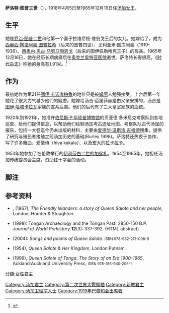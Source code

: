 {{noteTA
|1=zh:湯加; zh-hans:汤加; zh-hk:湯加;zh-tw:東加
|2 =zh:佐治;zh-hans:乔治;zh-hk:佐治;zh-sg:乔治;zh-tw:喬治;zh-cn:乔治
|3 =zh:圖普;zh-hans:图普;zh-hk:圖普;zh-sg:图普;zh-tw:杜包;zh-cn:图普
|4=zh-hans:努库阿洛法;zh-hk:努庫阿洛法;zh-tw:努瓜婁發;
}}

{{Infobox royalty
| name         = 萨洛特·图普三世
| image        = Salote Tupou III of Tonga in coronation robe-crop.jpg
| image_size    = 200px
| caption      = 萨洛特·图普三世女王
| succession   = 東加國王
| reign        = 1918年4月5日-1965年12月16日（{{age in years and days|1918|4|5|1965|12|16|age=no}}）
| coronation   = 1918年10月11日（[[努库阿洛法|努库阿洛法]]）
| predecessor  = [[乔治·图普二世|西奥西·图普二世]]
| successor    = [[陶法阿豪·图普四世|陶法阿豪·图普四世]]
| consort      = [[维利亚米·汤吉·迈里菲赫|维利亚米·汤吉·迈里菲赫]]
| issue        = [[陶法阿豪·圖普四世|西奥西·陶法阿豪·图普拉希]]<br>尤利亚米·图库阿豪<br>西奥内·恩古·马努马陶恩戈
| house        = 图普王朝
| father       = [[乔治·图普二世|西奥西·图普二世]]
| mother       = 拉维妮娅·维翁戈
| birth_date   = {{birth date|1900|3|13|df=y}}
| birth_place  = [[汤加|汤加]]
| death_date   = {{death date and age|1965|12|16|1900|3|13|df=y}}
| death_place  = [[新西兰|新西兰]][[奥克兰|奥克兰]]
| burial_place = [[Mala'ekula|Mala‘e Kula]]
}}

'''萨洛特·图普三世'''（{{bd|1900年|3月13日|1965年|12月16日|Tupou 03, Salote}}），1918年4月5日至1965年12月16日任[[湯加國王|汤加女王]]。

==生平==
她是[[乔治·图普二世|乔治·图普二世]]和他第一个妻子拉维尼娅·维翁戈王后的女儿。她嫁给了{{link-en|维利亚米·汤吉·迈里菲赫|Viliami_Tungī_Mailefihi}}，成为[[陶法阿豪·图普四世|西奥西·陶法阿豪·图普拉希]]（后来的图普四世）、尤利亚米·图库阿豪（1919-1936）、[[图伊佩勒哈克|西奥内·恩古·马努马陶恩戈]]（后来的图伊佩勒哈克王子）的母亲。1965年12月16日，她在经历长期病痛后在[[奥克兰|奥克兰]][[奥特亚医院|奥特亚医院]]逝世。萨洛特长得很高，《[[时代_(杂志)|时代杂志]]》称她的身高有1.91米。<ref>{{cite web |author=Monday, Dec. 28, 1953 |url=http://www.time.com/time/magazine/article/0,9171,858406,00.html |title=GREAT BRITAIN: Reunion in Paradise |publisher=TIME |date=1953-12-28 |accessdate=2010-01-12 |archive-date=2012-07-16 |archive-url=https://web.archive.org/web/20120716031426/http://www.time.com/time/magazine/article/0,9171,858406,00.html |dead-url=no }}</ref>

==作为==
最初她作为第21任[[图伊·卡诺库柏鲁|图伊·卡诺库柏鲁]]的地位只是被[[姆阿|姆阿]]人勉强接受，上台后第一年她花了很大力气减少他们的疑虑。她嫁给汤吉·迈里菲赫是由父亲安排的，汤吉是[[图伊·哈塔卡拉瓦|图伊·哈塔卡拉瓦]]家族的直系后裔。他们的后代有了三大皇室家族的血统。

1920年到1921年，她准许[[伯尼斯·P·毕晓普博物馆|伯尼斯·P·毕晓普博物馆]]的贝亚德·多米尼克考察队到各地巡查、给他们提供信息，以帮助他们绘制汤加考古遗址地图。考察队队古代汤加的报告，包括一大卷迄今仍未出版的材料，主要由[[爱德华·温斯洛·吉福德|爱德华·温斯洛·吉福德]]搜集，提供了研究与殖民者接触之前汤加历史的基础(Burley 1998)。萨洛特还热衷于协作，写了许多舞曲、爱情诗（hiva kakala）、以及宏大的[[拉卡拉卡|拉卡拉卡]]。

1953年她参加了在伦敦举行的[[伊利莎白二世的加冕礼|伊利莎白二世的加冕礼]]。1954至1965年，她担任汤加传统委员会主席，资助红十字会的活动。

==脚注==
{{reflist}}

==参考资料==
{{commons category|Sālote Tupou III}}
* {{aut|Bain, Kenneth Ross.}}, (1967), ''The Friendly Islanders: a story of Queen Salote and her people,'' London; Hodder & Stoughton.
* {{aut|Burley, David V.}} (1998): Tongan Archaeology and the Tongan Past, 2850-150 B.P. ''Journal of World Prehistory'' '''12'''(3): 337-392. <small>{{doi|10.1023/A:1022322303769}}</small> (HTML abstract)
* {{aut|Kaeppler, A.L.; Taumoefolau, M.; Tuku‘aho, N, & Wood-Ellem, E.}} (2004): ''Songs and poems of Queen Salote''. <small>ISBN 978-982-213-008-9</small>
* {{aut|Luke, Sir Harry}} (1954), ''Queen Salote & Her Kingdom'', London:Putnam.
* {{aut|Wood-Ellem, Elizabeth}} (1999), ''Queen Salote of Tonga: The Story of an Era 1900-1965'', Aukland:Auckland University Press,  <small>ISBN 978-186-940-205-1</small>

{{s-start}}
{{succession box |
  before=[[乔治·图普二世|乔治·图普二世]] |
  title=[[汤加国王|汤加女王]] |
  years=1918–1965 |
  after=[[陶法阿豪·图普四世|陶法阿豪·图普四世]]
}}
{{s-end}}

{{湯加國王}}

{{authority control}}
{{DEFAULTSORT:Tupou 03, Salote}}
[[Category:汤加君主|Category:汤加君主]]
[[Category:第二次世界大戰領袖|Category:第二次世界大戰領袖]]
[[Category:新教君主|Category:新教君主]]
[[Category:汤加卫理宗人士|Category:汤加卫理宗人士]]
[[分類:女性君主|分類:女性君主]]
[[Category:1919年巴黎和会出席者|Category:1919年巴黎和会出席者]]